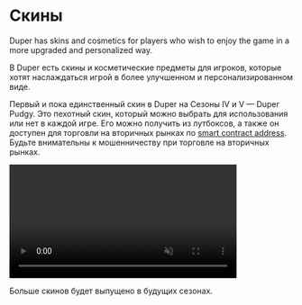 # Скины

Duper has skins and cosmetics for players who wish to enjoy the game in a more upgraded and personalized way.

В Duper есть скины и косметические предметы для игроков, которые хотят наслаждаться игрой в более улучшенном и персонализированном виде.

Первый и пока единственный скин в Duper на Сезоны IV и V — Duper Pudgy. Это пехотный скин, который можно выбрать для использования или нет в каждой игре. Его можно получить из лутбоксов, а также он доступен для торговли на вторичных рынках по [smart contract address](https://magiceden.io/collections/abstract/0x2b5c37bcd0c9fbeeee8287401e1a5e74a300ff72). Будьте внимательны к мошенничеству при торговле на вторичных рынках.

<div style={{ display: 'flex', justifyContent: 'center', marginTop: '1rem' }}>
  <video width="80%" controls autoPlay muted loop>
    <source src="/pudgy-skin.mp4" type="video/mp4" />
    Your browser does not support the video tag.
  </video>
</div>

Больше скинов будет выпущено в будущих сезонах.